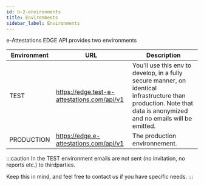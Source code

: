 ```yaml
---
id: b-2-environments
title: Environments
sidebar_label: Environments
---
```


e-Attestations EDGE API provides two environments

Environment | URL | Description
------------|-----|---------------------------------
TEST|https://edge.test-e-attestations.com/api/v1|You'll use this env to develop, in a fully secure manner, on identical infrastructure than production. Note that data is anonymized and no emails will be emitted.
PRODUCTION|https://edge.e-attestations.com/api/v1|The production environnement.

:::caution
In the TEST environment emails are not sent (no invitation, no reports etc.) to thirdparties.

Keep this in mind, and feel free to contact us if you have specific needs.
:::

